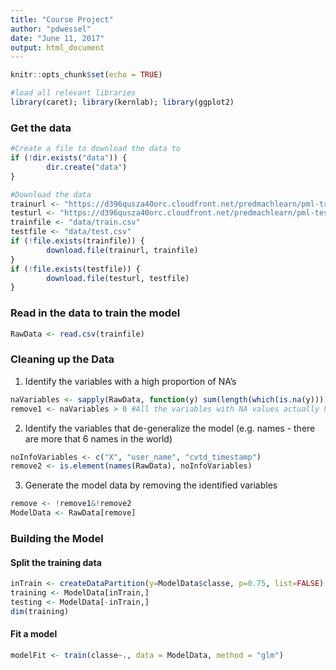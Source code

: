 ```yaml
---
title: "Course Project"
author: "pdwessel"
date: "June 11, 2017"
output: html_document
---
```


```r
knitr::opts_chunk$set(echo = TRUE)
```

```r
#load all relevant libraries
library(caret); library(kernlab); library(ggplot2)

```

### Get the data
```r
#Create a file to download the data to
if (!dir.exists("data")) {
        dir.create("data")
}

#Download the data
trainurl <- "https://d396qusza40orc.cloudfront.net/predmachlearn/pml-training.csv"
testurl <- "https://d396qusza40orc.cloudfront.net/predmachlearn/pml-testing.csv"
trainfile <- "data/train.csv"
testfile <- "data/test.csv"
if (!file.exists(trainfile)) { 
        download.file(trainurl, trainfile)
}
if (!file.exists(testfile)) {
        download.file(testurl, testfile)
}
```

### Read in the data to train the model

```r
RawData <- read.csv(trainfile)
```

### Cleaning up the Data

1. Identify the variables with a high proportion of NA's

```r
naVariables <- sapply(RawData, function(y) sum(length(which(is.na(y)))))
remove1 <- naVariables > 0 #All the variables with NA values actually have 19216 missing values or 98% of the inputs. 

```

2. Identify the variables that de-generalize the model (e.g. names  - there are more that 6 names in the world)

```r
noInfoVariables <- c("X", "user_name", "cvtd_timestamp")
remove2 <- is.element(names(RawData), noInfoVariables)
```


3. Generate the model data by removing the identified variables

```r
remove <- !remove1&!remove2
ModelData <- RawData[remove]
```

### Building the Model

#### Split the training data
```r
inTrain <- createDataPartition(y=ModelData$classe, p=0.75, list=FALSE)
training <- ModelData[inTrain,]
testing <- ModelData[-inTrain,]
dim(training)
```

#### Fit a model
```r
modelFit <- train(classe~., data = ModelData, method = "glm")
```